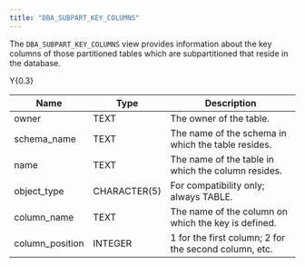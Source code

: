 ```yaml
---
title: "DBA_SUBPART_KEY_COLUMNS"
---
```


The `DBA_SUBPART_KEY_COLUMNS` view provides information about the key columns of those partitioned tables which are subpartitioned that reside in the database.

<div class="tabularcolumns">

Y{0.3}

</div>

| Name             | Type         | Description                                           |
| ---------------- | ------------ | ----------------------------------------------------- |
| owner            | TEXT         | The owner of the table.                               |
| schema_name     | TEXT         | The name of the schema in which the table resides.    |
| name             | TEXT         | The name of the table in which the column resides.    |
| object_type     | CHARACTER(5) | For compatibility only; always TABLE.                 |
| column_name     | TEXT         | The name of the column on which the key is defined.   |
| column_position | INTEGER      | 1 for the first column; 2 for the second column, etc. |
